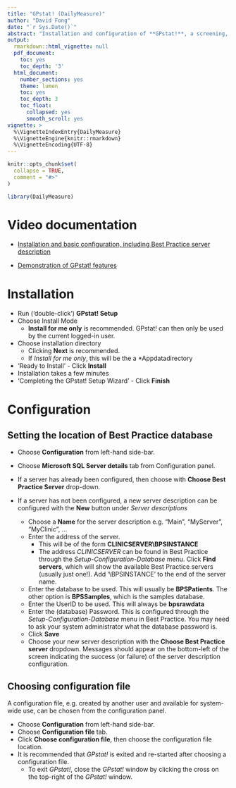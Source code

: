 ```yaml
---
title: "GPstat! (DailyMeasure)"
author: "David Fong"
date: "`r Sys.Date()`"
abstract: "Installation and configuration of **GPstat!**, a screening, preventative health activity, chronic disease management, care planning and billing aid for the **Best Practice** Electronic Medical Record."
output:
  rmarkdown::html_vignette: null
  pdf_document:
    toc: yes
    toc_depth: '3'
  html_document:
    number_sections: yes
    theme: lumen
    toc: yes
    toc_depth: 3
    toc_float:
      collapsed: yes
      smooth_scroll: yes
vignette: >
  %\VignetteIndexEntry{DailyMeasure}
  %\VignetteEngine{knitr::rmarkdown}
  %\VignetteEncoding{UTF-8}
---
```


```r
knitr::opts_chunk$set(
  collapse = TRUE,
  comment = "#>"
)
```

```r
library(DailyMeasure)
```

# Video documentation

* [Installation and basic configuration, including Best Practice server description](https://youtu.be/i6jhy_wY0bM)

* [Demonstration of GPstat! features](https://youtu.be/4zuYG4uU4-4)

# Installation

* Run ('double-click') **GPstat! Setup**
* Choose Install Mode
  * **Install for me only** is recommended. GPstat! can then only be used by the current logged-in user.
* Choose installation directory
  * Clicking **Next** is recommended.
  * If *Install for me only*, this will be the a *Appdata\Local* directory
* 'Ready to Install' - Click **Install**
* Installation takes a few minutes
* 'Completing the GPstat! Setup Wizard' - Click **Finish**

# Configuration

## Setting the location of Best Practice database

* Choose **Configuration** from left-hand side-bar.
* Choose **Microsoft SQL Server details** tab from Configuration panel.

* If a server has already been configured, then choose with **Choose Best Practice Server** drop-down.

* If a server has not been configured, a new server description can be configured with the **New** button under *Server descriptions*
  * Choose a **Name** for the server description e.g. "Main", "MyServer", "MyClinic", ...
  * Enter the address of the server.
    * This will be of the form **CLINICSERVER\\BPSINSTANCE**
    * The address *CLINICSERVER* can be found in Best Practice through the *Setup-Configuration-Database* menu. Click **Find servers**, which will show the available Best Practice servers (usually just one!). Add '\\BPSINSTANCE' to the end of the server name.
  * Enter the database to be used. This will usually be **BPSPatients**. The other option is **BPSSamples**, which is the samples database.
  * Enter the UserID to be used. This will always be **bpsrawdata**
  * Enter the (database) Password. This is configured through the *Setup-Configuration-Database* menu in Best Practice. You may need to ask your system administrator what the database password is.
  * Click **Save**
  * Choose your new server description with the **Choose Best Practice server** dropdown. Messages should appear on the bottom-left of the screen indicating the success (or failure) of the server description configuration.

## Choosing configuration file

A configuration file, e.g. created by another user and available for system-wide use, can be chosen from the configuration panel.

* Choose **Configuration** from left-hand side-bar.
* Choose **Configuration file** tab.
* Click **Choose configuration file**, then choose the configuration file location.
* It is recommended that *GPstat!* is exited and re-started after choosing a configuration file.
  * To exit *GPstat!*, close the *GPstat!* window by clicking the cross on the top-right of the *GPstat!* window.
